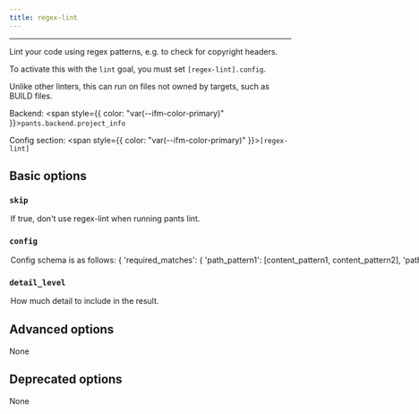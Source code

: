 ```yaml
---
title: regex-lint
---
```



---

Lint your code using regex patterns, e.g. to check for copyright headers.

To activate this with the `lint` goal, you must set `[regex-lint].config`.

Unlike other linters, this can run on files not owned by targets, such as BUILD files.

Backend: <span style={{ color: "var(--ifm-color-primary)" }}>`pants.backend.project_info`</span>

Config section: <span style={{ color: "var(--ifm-color-primary)" }}>`[regex-lint]`</span>

## Basic options

<span className={styles.options}>

### `skip`

<Option
  cli_repr='--[no-]regex-lint-skip'
  env_repr='PANTS_REGEX_LINT_SKIP'
  default_repr='False'
>
  

If true, don't use regex-lint when running `pants lint`.

</Option>


### `config`

<Option
  cli_repr={`--regex-lint-config="{'key1': val1, 'key2': val2, ...}"`}
  env_repr='PANTS_REGEX_LINT_CONFIG'
  default_repr='{}'
>
  

Config schema is as follows\:

```
```
\{
'required_matches'\: \{
'path_pattern1'\: [content_pattern1, content_pattern2],
'path_pattern2'\: [content_pattern1, content_pattern3],
...
},
'path_patterns'\: [
\{
'name'\: path_pattern1',
'pattern'\: \<path regex pattern>,
'inverted'\: True|False (defaults to False),
'content_encoding'\: \<encoding> (defaults to utf8)
},
...
],
'content_patterns'\: [
\{
'name'\: 'content_pattern1',
'pattern'\: \<content regex pattern>,
'inverted'\: True|False (defaults to False)
}
...
]
}
```

```

Meaning\: if a file matches some path pattern, its content must match all the corresponding content patterns.

It's often helpful to load this config from a JSON or YAML file. To do that, set `[regex-lint].config = '@path/to/config.yaml'`, for example.

</Option>


### `detail_level`

<Option
  cli_repr='--regex-lint-detail-level=<DetailLevel>'
  env_repr='PANTS_REGEX_LINT_DETAIL_LEVEL'
  one_of='none, summary, nonmatching, names, all'
  default_repr='nonmatching'
>
  

How much detail to include in the result.

</Option>


## Advanced options

None

## Deprecated options

None

</span>
